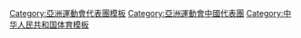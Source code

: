 [[Category:亞洲運動會代表團模板|Category:亞洲運動會代表團模板]]
[[Category:亞洲運動會中國代表團|Category:亞洲運動會中國代表團]]
[[Category:中华人民共和国体育模板|Category:中华人民共和国体育模板]]
